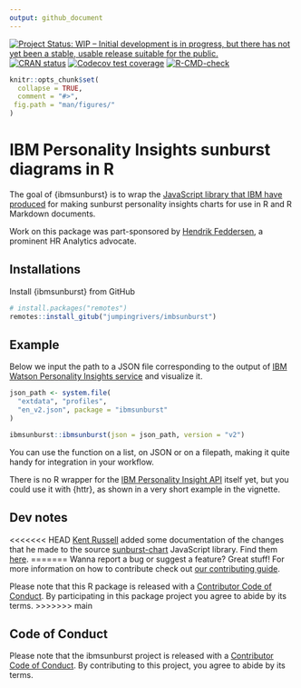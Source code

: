 ```yaml
---
output: github_document
---
```

<!-- badges: start -->
[![Project Status: WIP – Initial development is in progress, but there has not yet been a stable, usable release suitable for the public.](https://www.repostatus.org/badges/latest/wip.svg)](https://www.repostatus.org/#wip)
[![CRAN status](https://www.r-pkg.org/badges/version/ibmsunburst)](https://CRAN.R-project.org/package=ibmsunburst)
[![Codecov test
coverage](https://codecov.io/gh/jumpingrivers/ibmsunburst/branch/main/graph/badge.svg)](https://app.codecov.io/gh/jumpingrivers/ibmsunburst?branch=main)
[![R-CMD-check](https://github.com/jumpingrivers/ibmsunburst/workflows/R-CMD-check/badge.svg)](https://github.com/jumpingrivers/ibmsunburst/actions)
<!-- badges: end -->


```r
knitr::opts_chunk$set(
  collapse = TRUE,
  comment = "#>",
 fig.path = "man/figures/"
)
```

# IBM Personality Insights sunburst diagrams in R

The goal of {ibmsunburst} is to wrap the [JavaScript library that IBM have produced](https://github.com/personality-insights/sunburst-chart/) for making sunburst personality insights charts for use in R and R Markdown documents.

Work on this package was part-sponsored by [Hendrik Feddersen](//github.com/Hendrik147), a prominent HR Analytics advocate.

## Installations

Install {ibmsunburst} from GitHub

```r
# install.packages("remotes")
remotes::install_gitub("jumpingrivers/imbsunburst")
```

## Example

Below we input the path to a JSON file corresponding to the output of [IBM Watson Personality Insights service](https://www.ibm.com/watson/services/personality-insights/) and visualize it.

```r
json_path <- system.file(
  "extdata", "profiles",
  "en_v2.json", package = "ibmsunburst"
)

ibmsunburst::ibmsunburst(json = json_path, version = "v2")

```

You can use the function on a list, on JSON or on a filepath, making it quite handy for integration in your workflow. 

There is no R wrapper for the [IBM Personality Insight API](https://www.ibm.com/watson/developercloud/personality-insights/api/v3/) itself yet, but you could use it with {httr}, as shown in a very short example in the vignette.

## Dev notes

<<<<<<< HEAD
[Kent Russell](https://github.com/timelyportfolio) added some documentation of the changes that he made to the source [sunburst-chart](https://github.com/personality-insights/sunburst-chart) JavaScript library. Find them [here](inst/dev_notes.md).
=======
Wanna report a bug or suggest a feature? Great stuff! For more information on how to contribute check out [our contributing guide](.github/CONTRIBUTING.md). 

Please note that this R package is released with a [Contributor Code of Conduct](CODE_OF_CONDUCT.md). By participating in this package project you agree to abide by its terms.
>>>>>>> main

## Code of Conduct
  
Please note that the ibmsunburst project is released with a [Contributor Code of Conduct](https://contributor-covenant.org/version/2/0/CODE_OF_CONDUCT.html). By contributing to this project, you agree to abide by its terms.

